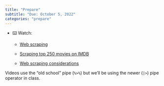 ```yaml
---
title: "Prepare"
subtitle: "Due: October 5, 2022"
categories: "prepare"
---
```


-   ⌨️ Watch:
    -   [Web scraping](https://youtu.be/99Hkmfb2i80)

    -   [Scraping top 250 movies on IMDB](https://youtu.be/YmKULNLsDsU)

    -   [Web scraping considerations](https://youtu.be/LONRJHMvSyU)

::: callout-note
Videos use the "old school" pipe (`%>%`) but we'll be using the newer (`|>`) pipe operator in class.
:::
